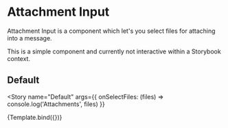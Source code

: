 
<Meta
  title="ChatFeed/MessageForm/AttachmentInput"
  component={AttachmentInput}
/>


# Attachment Input

Attachment Input is a component which let's you select files for attaching into a message.

This is a simple component and currently not interactive within a Storybook context.

## Default

<Story
  name="Default"
  args={{ onSelectFiles: (files) => console.log('Attachments', files) }}
>
  {Template.bind({})}
</Story>

<ArgsTable story="Default" />
